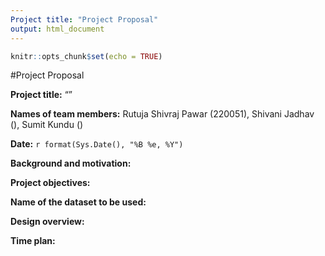 ```yaml
---
Project title: "Project Proposal"
output: html_document
---
```


```r
knitr::opts_chunk$set(echo = TRUE)
```

#Project Proposal

__Project title:__ ""

__Names of team members:__ Rutuja Shivraj Pawar (220051),
                       Shivani Jadhav (),
                       Sumit Kundu ()

__Date:__ ```r format(Sys.Date(), "%B %e, %Y")```

__Background and motivation:__

__Project objectives:__

__Name of the dataset to be used:__

__Design overview:__

__Time plan:__ 
